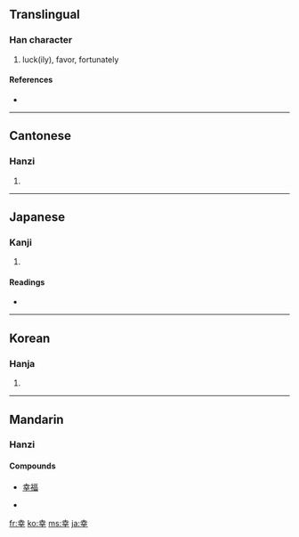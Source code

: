 {{also|倖}}
==Translingual==

===Han character===
{{Han char|rn=51|rad=干|as=05|sn=8|four=4040<sub>1</sub>|canj=土廿十 (GTJ)}}

# luck(ily), favor, fortunately

====References====
* {{Han ref|kx=0341.010|dkj=09176|dj=0649.090|hdz=10434.080|uh=5E78|ud=24184|bh=A9AF|bd=43439}}

----

==Cantonese==

===Hanzi===
{{yue-hanzi|jyut=|y=hang6}}

# {{defn|Cantonese}}

----

==Japanese==

===Kanji===
{{ja-kanji|grade=3|rs=干05}}

# {{defn|Japanese}}

====Readings====
* {{ja-readings|on=[[こう]] (kō)|kun=[[さいわい]] (saiwai), [[しあわせ]] (shiawase), [[さち]] (sachi)}}

----

==Korean==

===Hanja===
{{ko-hanja|hangeul=행|rv=haeng|mr=haeng}}

# {{defn|Korean}}

----

==Mandarin==

===Hanzi===
{{cmn-hanzi|pin=[[hán]] ([[han2]]), [[xìng]] ([[xing4]])|wg=han<sup>2</sup>, hsing<sup>4</sup>}}

====Compounds====
* [[幸福]]

* {{defn|Mandarin}}

[[fr:幸]]
[[ko:幸]]
[[ms:幸]]
[[ja:幸]]